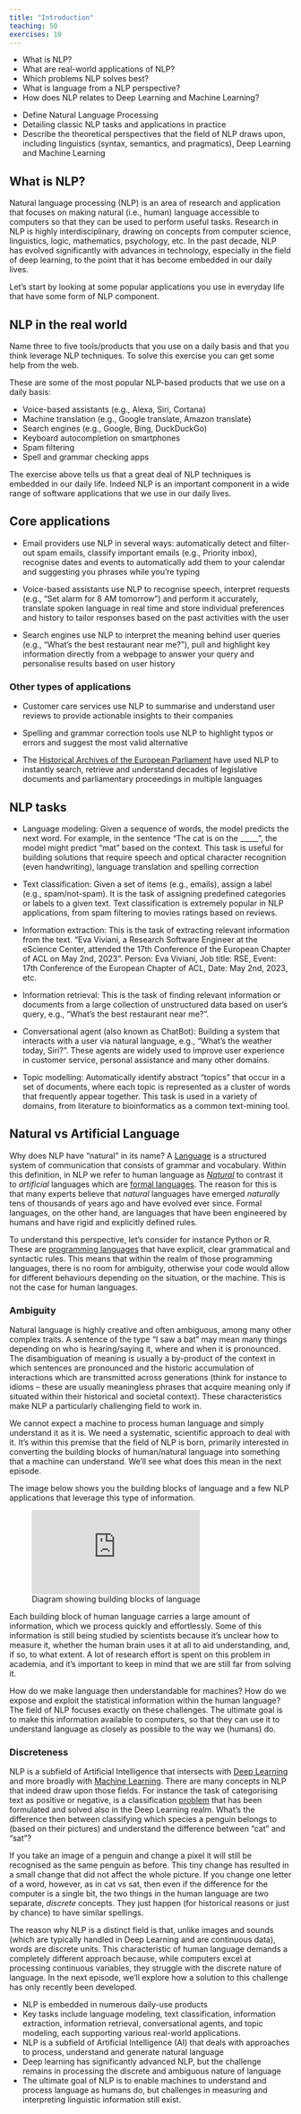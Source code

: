 ```yaml
---
title: "Introduction"
teaching: 50
exercises: 10
---
```


:::::: questions
- What is NLP?
- What are real-world applications of NLP?
- Which problems NLP solves best?
- What is language from a NLP perspective?
- How does NLP relates to Deep Learning and Machine Learning?
::::::

:::::: objectives
- Define Natural Language Processing
- Detailing classic NLP tasks and applications in practice
- Describe the theoretical perspectives that the field of NLP draws upon, including linguistics (syntax, semantics, and pragmatics), Deep Learning and Machine Learning
::::::

## What is NLP?
Natural language processing (NLP) is an area of research and application that focuses on making natural (i.e., human) language accessible to computers so that they can be used to perform useful tasks. Research in NLP is highly interdisciplinary, drawing on concepts from computer science, linguistics, logic, mathematics, psychology, etc. In the past decade, NLP has evolved significantly with advances in technology, especially in the field of deep learning, to the point that it has become embedded in our daily lives. 

Let's start by looking at some popular applications you use in everyday life that have some form of NLP component. 

:::::::::::: challenge 
## NLP in the real world

Name three to five tools/products that you use on a daily basis and that you think leverage NLP techniques. To solve this exercise you can get some help from the web.

:::::: solution
These are some of the most popular NLP-based products that we use on a daily basis:

- Voice-based assistants (e.g., Alexa, Siri, Cortana)
- Machine translation (e.g., Google translate, Amazon translate)
- Search engines (e.g., Google, Bing, DuckDuckGo)
- Keyboard autocompletion on smartphones
- Spam filtering
- Spell and grammar checking apps
::::::
::::::::::::

The exercise above tells us that a great deal of NLP techniques is embedded in our daily life. Indeed NLP is an important component in a wide range of software applications that we use in our daily lives.

## Core applications

- Email providers use NLP in several ways: automatically detect and filter-out spam emails, classify important emails (e.g., Priority inbox), recognise dates and events to automatically add them to your calendar and suggesting you phrases while you're typing

- Voice-based assistants use NLP to recognise speech, interpret requests (e.g., "Set alarm for 8 AM tomorrow") and perform it accurately, translate spoken language in real time and store individual preferences and history to tailor responses based on the past activities with the user

- Search engines use NLP to interpret the meaning behind user queries (e.g., "What's the best restaurant near me?"), pull and highlight key information directly from a webpage to answer your query and personalise results based on user history

### Other types of applications

- Customer care services use NLP to summarise and understand user reviews to provide actionable insights to their companies

- Spelling and grammar correction tools use NLP to highlight typos or errors and suggest the most valid alternative

- The [Historical Archives of the European Parliament](https://historicalarchives.europarl.europa.eu/en/sites/historicalarchive/home/cultural-heritage-collections/news/ai-dashboard.html) have used NLP to instantly search, retrieve and understand decades of legislative documents and parliamentary proceedings in multiple languages

## NLP tasks

- Language modeling: Given a sequence of words, the model predicts the next word. For example, in the sentence "The cat is on the _____", the model might predict "mat" based on the context. This task is useful for building solutions that require speech and optical character recognition (even handwriting), language translation and spelling correction

- Text classification: Given a set of items (e.g., emails), assign a label (e.g., spam/not-spam). It is the task of assigning predefined categories or labels to a given text. Text classification is extremely popular in NLP applications, from spam filtering to movies ratings based on reviews.

- Information extraction: This is the task of extracting relevant information from the text. "Eva Viviani, a Research Software Engineer at the eScience Center, attended the 17th Conference of the European Chapter of ACL on May 2nd, 2023". Person: Eva Viviani, Job title: RSE, Event: 17th Conference of the European Chapter of ACL, Date: May 2nd, 2023, etc. 

- Information retrieval: This is the task of finding relevant information or documents from a large collection of unstructured data based on user's query, e.g., "What's the best restaurant near me?".

- Conversational agent (also known as ChatBot): Building a system that interacts with a user via natural language, e.g., "What's the weather today, Siri?". These agents are widely used to improve user experience in customer service, personal assistance and many other domains.

- Topic modelling: Automatically identify abstract "topics" that occur in a set of documents, where each topic is represented as a cluster of words that frequently appear together. This task is used in a variety of domains, from literature to bioinformatics as a common text-mining tool.

## Natural vs Artificial Language

Why does NLP have "natural" in its name? A [Language](https://en.wikipedia.org/wiki/Language) is a structured system of communication that consists of grammar and vocabulary. Within this definition, in NLP we refer to human language as [*Natural*](https://en.wikipedia.org/wiki/Natural_language) to contrast it to *artificial* languages which are [formal languages](https://en.wikipedia.org/wiki/Formal_language). The reason for this is that many experts believe that *natural* languages have emerged *naturally* tens of thousands of years ago and have evolved ever since. Formal languages, on the other hand, are languages that have been engineered by humans and have rigid and explicitly defined rules.

To understand this perspective, let's consider for instance Python or R. These are [programming languages](https://en.wikipedia.org/wiki/Programming_language) that have explicit, clear grammatical and syntactic rules. This means that within the realm of those programming languages, there is no room for ambiguity, otherwise your code would allow for different behaviours depending on the situation, or the machine. This is not the case for human languages. 

### Ambiguity
Natural language is highly creative and often ambiguous, among many other complex traits. A sentence of the type "I saw a bat" may mean many things depending on who is hearing/saying it, where  and when it is pronounced. The disambiguation of meaning is usually a by-product of the context in which sentences are pronounced and the historic accumulation of interactions which are transmitted across generations (think for instance to idioms -- these are usually meaningless phrases that acquire meaning only if situated within their historical and societal context). These characteristics make NLP a particularly challenging field to work in. 

We cannot expect a machine to process human language and simply understand it as it is. We need a systematic, scientific approach to deal with it. It's within this premise that the field of NLP is born, primarily interested in converting the building blocks of human/natural language into something that a machine can understand. We'll see what does this mean in the next episode.

The image below shows you the building blocks of language and a few NLP applications that leverage this type of information.

![Diagram showing building blocks of language](https://github.com/esciencecenter-digital-skills/Natural-language-processing/tree/episodes/fig/intro.pdf)

Each building block of human language carries a large amount of information, which we process quickly and effortlessly. Some of this information is still being studied by scientists because it’s unclear how to measure it, whether the human brain uses it at all to aid understanding, and, if so, to what extent. A lot of research effort is spent on this problem in academia, and it's important to keep in mind that we are still far from solving it.

How do we make language then understandable for machines? How do we expose and exploit the statistical information within the human language? The field of NLP focuses exactly on these challenges. The ultimate goal is to make this information available to computers, so that they can use it to understand language as closely as possible to the way we (humans) do. 

### Discreteness
NLP is a subfield of Artificial Intelligence that intersects with [Deep Learning](https://carpentries-incubator.github.io/deep-learning-intro/1-introduction.html) and more broadly with [Machine Learning](https://en.wikipedia.org/wiki/Machine_learning). There are many concepts in NLP that indeed draw upon those fields. For instance the task of categorising text as positive or negative, is a classification [problem](https://carpentries-incubator.github.io/deep-learning-intro/2-keras.html#formulateoutline-the-problem-penguin-classification) that has been formulated and solved also in the Deep Learning realm. What's the difference then between classifying which species a penguin belongs to (based on their pictures) and understand the difference between "cat" and "sat"?

If you take an image of a penguin and change a pixel it will still be recognised as the same penguin as before. This tiny change has resulted in a small change that did not affect the whole picture. If you change one letter of a word, however, as in cat vs sat, then even if the difference for the computer is a single bit, the two things in the human language are two separate, *discrete* concepts. They just happen (for historical reasons or just by chance) to have similar spellings. 

The reason why NLP is a distinct field is that, unlike images and sounds (which are typically handled in Deep Learning and are continuous data), words are discrete units. This characteristic of human language demands a completely different approach because, while computers excel at processing continuous variables, they struggle with the discrete nature of language. In the next episode, we’ll explore how a solution to this challenge has only recently been developed.


:::::: keypoints 
- NLP is embedded in numerous daily-use products
- Key tasks include language modeling, text classification, information extraction, information retrieval, conversational agents, and topic modeling, each supporting various real-world applications.
- NLP is a subfield of Artificial Intelligence (AI) that deals with approaches to process, understand and generate natural language
- Deep learning has significantly advanced NLP, but the challenge remains in processing the discrete and ambiguous nature of language
- The ultimate goal of NLP is to enable machines to understand and process language as humans do, but challenges in measuring and interpreting linguistic information still exist.
::::::

